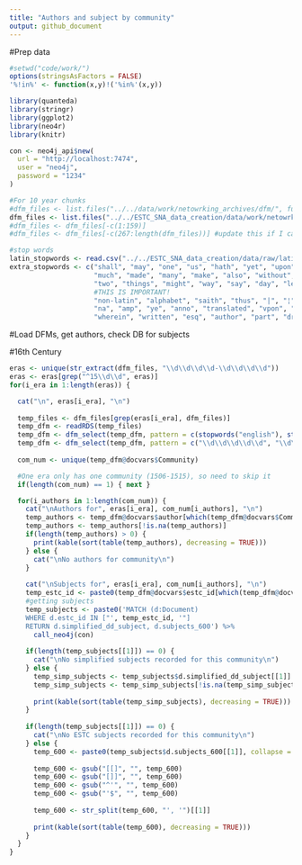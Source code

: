 ```yaml
---
title: "Authors and subject by community"
output: github_document
---
```


#Prep data

```r

#setwd("code/work/")
options(stringsAsFactors = FALSE)
'%!in%' <- function(x,y)!('%in%'(x,y))

library(quanteda)
library(stringr)
library(ggplot2)
library(neo4r)
library(knitr)

con <- neo4j_api$new(
  url = "http://localhost:7474",
  user = "neo4j", 
  password = "1234"
)

#For 10 year chunks
#dfm_files <- list.files("../../data/work/netowrking_archives/dfm/", full.names = TRUE)
dfm_files <- list.files("../../ESTC_SNA_data_creation/data/work/netowrking_archives/com_dfm_titles/", full.names = TRUE)
#dfm_files <- dfm_files[-c(1:159)]
#dfm_files <- dfm_files[-c(267:length(dfm_files))] #update this if I can get the last few -1730

#stop words
latin_stopwords <- read.csv("../../ESTC_SNA_data_creation/data/raw/latin.stopwords.clean", stringsAsFactors = FALSE)
extra_stopwords <- c("shall", "may", "one", "us", "hath", "yet", "upon", "yet", "now", "said", "unto", "thy", "doe", "first", "must",
                     "much", "made", "many", "make", "also", "without", "can", "thou", "like", "can", "though", "therefore", "without",
                     "two", "things", "might", "way", "say", "day", "let", "well", "things", "take", "owne", "doth", "i.e", "tis", "page removed",
                     #THIS IS IMPORTANT!
                     "non-latin", "alphabet", "saith", "thus", "|", "¦", "⁻", "vol", "year", "printed", "published",
                     "na", "amp", "ye", "anno", "translated", "vpon", "vnto", "yeere", "haue", "three", "second", "thereof", "yeare", "written", "mr",
                     "wherein", "written", "esq", "author", "part", "dr", "volumes", "1800", "volume", "mrs", "m.d", "d.d", "b.d")
```

#Load DFMs, get authors, check DB for subjects

#16th Century

```r
eras <- unique(str_extract(dfm_files, "\\d\\d\\d\\d-\\d\\d\\d\\d"))
eras <- eras[grep("^15\\d\\d", eras)]
for(i_era in 1:length(eras)) {

  cat("\n", eras[i_era], "\n")
  
  temp_files <- dfm_files[grep(eras[i_era], dfm_files)]
  temp_dfm <- readRDS(temp_files)
  temp_dfm <- dfm_select(temp_dfm, pattern = c(stopwords("english"), stopwords("french"), stopwords("italian"), stopwords("spanish"), latin_stopwords$a, extra_stopwords), selection = "remove", valuetype = "fixed")
  temp_dfm <- dfm_select(temp_dfm, pattern = c("\\d\\d\\d\\d\\d", "\\d\\d\\d\\d", "\\d\\d\\d", "\\d\\d", "\\d"), selection = "remove", valuetype = "regex")
  
  com_num <- unique(temp_dfm@docvars$Community)

  #One era only has one community (1506-1515), so need to skip it
  if(length(com_num) == 1) { next }

  for(i_authors in 1:length(com_num)) {
    cat("\nAuthors for", eras[i_era], com_num[i_authors], "\n")
    temp_authors <- temp_dfm@docvars$author[which(temp_dfm@docvars$Community == com_num[i_authors])]
    temp_authors <- temp_authors[!is.na(temp_authors)]
    if(length(temp_authors) > 0) {
      print(kable(sort(table(temp_authors), decreasing = TRUE)))
    } else {
      cat("\nNo authors for community\n")
    }
    
    cat("\nSubjects for", eras[i_era], com_num[i_authors], "\n")
    temp_estc_id <- paste0(temp_dfm@docvars$estc_id[which(temp_dfm@docvars$Community == com_num[i_authors])], collapse = '", "')
    #getting subjects
    temp_subjects <- paste0('MATCH (d:Document)
    WHERE d.estc_id IN ["', temp_estc_id, '"] 
    RETURN d.simplified_dd_subject, d.subjects_600') %>%
      call_neo4j(con)
    
    if(length(temp_subjects[[1]]) == 0) {
      cat("\nNo simplified subjects recorded for this community\n")
    } else {
      temp_simp_subjects <- temp_subjects$d.simplified_dd_subject[[1]]
      temp_simp_subjects <- temp_simp_subjects[!is.na(temp_simp_subjects)]
    
      print(kable(sort(table(temp_simp_subjects), decreasing = TRUE)))
    }
    
    if(length(temp_subjects[[1]]) == 0) {
      cat("\nNo ESTC subjects recorded for this community\n")
    } else {
      temp_600 <- paste0(temp_subjects$d.subjects_600[[1]], collapse = ", ")
      
      temp_600 <- gsub("[[]", "", temp_600)
      temp_600 <- gsub("[]]", "", temp_600)
      temp_600 <- gsub("^'", "", temp_600)
      temp_600 <- gsub("'$", "", temp_600)
      
      temp_600 <- str_split(temp_600, "', '")[[1]]
      
      print(kable(sort(table(temp_600), decreasing = TRUE)))
    }
  }
}
```

